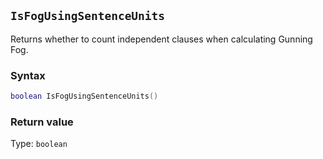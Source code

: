::: {.minipage data-latex="{\textwidth}"}
## `IsFogUsingSentenceUnits`

Returns whether to count independent clauses when calculating Gunning Fog.

### Syntax {-}

``` .lua
boolean IsFogUsingSentenceUnits()
```

### Return value {-}

Type: `boolean`
:::
